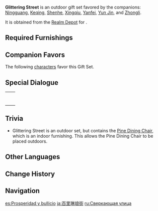{{Furnishing Infobox
|id             = 350044
|image          = Furnishing Set Glittering Street Display.png
|category       = Outdoor Set
|subcategory    = Gift Set
|quality        = 4
|adeptal_energy = 780
|load           = 1,185
|description    = An urban area filled with goods and wares, from strange and precious treasures to everyday items, recreating the bustle of [[Liyue]]'s markets.<br />"Glittering" here is no overstatement, for Liyue is the place where all ships go and all stocks flow. As such, the vast majority of its citizens do not want for necessities. But if something is indeed lacking, you can wait for the end of the month to send feedback to the [[Keqing|purple-haired young woman]] who often roams the markets during that time. Her true identity is unclear, but what is known is that most goods brought to her attention will soon appear on the markets.
|mention        = Keqing
|blueprint      = Realm Depot
}}
'''Glittering Street''' is an outdoor gift set favored by the companions: [[Ningguang]], [[Keqing]], [[Shenhe]], [[Xingqiu]], [[Yanfei]], [[Yun Jin]], and [[Zhongli]].

It is obtained from the [[Realm Depot]] for {{Item|Realm Currency|24|x=240}}.

==Required Furnishings==
{{Recipe
|type = Gift Set
|Roll-Roofed Fruit and Vegetable Cart = 1
|"Clouds East of Bishui" = 1
|"Traveling Merchant North of the Stone Gate" = 1
|Evil-Repelling Lantern: All-Around Lighting = 1
|Storage Sack: Buzz-Off Bag = 1
|Two-Tier Vendor's Booth: Rising Fortunes = 1
|Umbrella Shop: Kaleidoscope of Parasol Colors = 1
|Toy Stand: Dazzling Delights = 1
|Crude Double-Decker Pallet = 1
|Wine Shop Display Counter: To Your Heart's Content = 1
|Wine Jar With Bamboo Casing: Spirits Awaiting Moonrise = 1
|Pine Dining Chair = 1
|Bamboo Outdoor Tea Table = 1
|Fruit Seller's Caution = 1
|sort = Roll-Roofed Fruit and Vegetable Cart;"Clouds East of Bishui";"Traveling Merchant North of the Stone Gate";Evil-Repelling Lantern: All-Around Lighting;Storage Sack: Buzz-Off Bag;Two-Tier Vendor's Booth: Rising Fortunes;Umbrella Shop: Kaleidoscope of Parasol Colors;Toy Stand: Dazzling Delights;Crude Double-Decker Pallet;Wine Shop Display Counter: To Your Heart's Content;Wine Jar With Bamboo Casing: Spirits Awaiting Moonrise;Pine Dining Chair;Bamboo Outdoor Tea Table;Fruit Seller's Caution
|yield = 0
}}

==Companion Favors==
The following [[characters]] favor this Gift Set.
{{Companion/Header}}
{{Companion
|character = Keqing
|rewards = {{Card|Primogem|20}}{{Card|Guide to Prosperity|2}}{{Card|Mora|20,000}}
}}
{{Companion
|character = Ningguang
|rewards = {{Card|Primogem|20}}{{Card|Guide to Prosperity|2}}{{Card|Mora|20,000}}
}}
{{Companion
|character = Shenhe
|rewards = {{Card|Primogem|20}}{{Card|Guide to Prosperity|2}}{{Card|Mora|20,000}}
}}
{{Companion
|character = Xingqiu
|rewards = {{Card|Primogem|20}}{{Card|Guide to Gold|2}}{{Card|Mora|20,000}}
}}
{{Companion
|character = Yanfei
|rewards = {{Card|Primogem|20}}{{Card|Guide to Gold|2}}{{Card|Mora|20,000}}
}}
{{Companion
|character = Yun Jin
|rewards = {{Card|Primogem|20}}{{Card|Guide to Diligence|2}}{{Card|Mora|20,000}}
}}
{{Companion
|character = Zhongli
|rewards = {{Card|Primogem|20}}{{Card|Guide to Gold|2}}{{Card|Mora|20,000}}
}}
{{Companion/Footer}}

==Special Dialogue==
{{HousingCompanion|favorite}}

{| class="wikitable"
|-
| {{Card|Keqing}} || {{Transclude|Keqing/Companion|Glittering Street}}
|-
| {{Card|Ningguang}} || {{Transclude|Ningguang/Companion|Glittering Street}}
|-
| {{Card|Shenhe}} || {{Transclude|Shenhe/Companion|Glittering Street}}
|-
| {{Card|Xingqiu}} || {{Transclude|Xingqiu/Companion|Glittering Street}}
|-
| {{Card|Yanfei}} || {{Transclude|Yanfei/Companion|Glittering Street}}
|-
| {{Card|Yun Jin}} || {{Transclude|Yun Jin/Companion|Glittering Street}}
|-
| {{Card|Zhongli}} || {{Transclude|Zhongli/Companion|Glittering Street}}
|}

==Trivia==
* Glittering Street is an outdoor set, but contains the [[Pine Dining Chair]], which is an indoor furnishing. This allows the Pine Dining Chair to be placed outdoors.

==Other Languages==
{{Other Languages
|en      = Glittering Street
|zhs     = 百里琳琅街
|zhs_rm  = Bǎilǐ Línláng Jiē
|zht     = 百里琳瑯街
|zht_rm  = Bǎilǐ Línláng Jiē
|zh_tl   = Hundred-{{w|Li_(unit)|Li}} Street of Glittering Jewels
|zh_note = From the idiom {{zh|{{wt|琳瑯滿目|琳琅满目}}|rm=línláng mǎnmù|tl=glittering jewels as far as the eye can see}}, used to describe a superb collection of beautiful things, or a feast for the eyes.
|ja      = 百里琳琅街
|ja_rm   = Hyakuri Rinrou Machi{{Assumed}}
|ja_tl   = Hundred-{{w|Li_(unit)|Li}} Street of Glittering Jewels{{Sino|ja}}
|ko      = 보물이 가득한 거리
|ko_rm   = Bomul-i Gaduekan Geori
|ko_tl   = Street Full of Treasures
|es      = Prosperidad y bullicio
|es_tl   = Prosperity and Bustle
|fr      = Rue foisonnante
|fr_tl   = Busy Street
|ru      = Сверкающая улица
|ru_tl   = Glittering Street
|th      = ย่านร้านค้านับร้อยสุดคึกคัก
|th_rm   = 
|th_tl   = 
|vi      = Phố Rực Rỡ
|vi_tl   = 
|de      = Glitzerstraße
|de_tl   = Glitter Street
|id      = Jalan yang Berkilau
|id_tl   = Glittering Street
|pt      = Rua Cintilante
|pt_tl   = 
|tr      = Işıltılı Sokak
|tr_tl   = 
|it      = Strada luminosa
|it_tl   = 
}}

==Change History==
{{Change History|1.6}}

==Navigation==
{{Furnishing Navbox/Sets|type=gift}}

[[es:Prosperidad y bullicio]]
[[ja:百里琳琅街]]
[[ru:Сверкающая улица]]